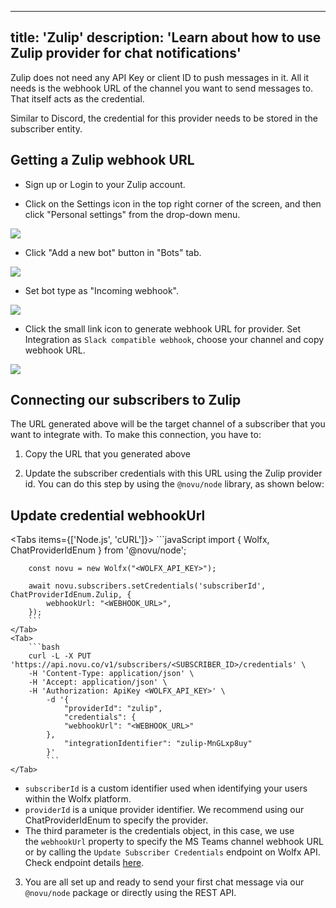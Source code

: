 
---
title: 'Zulip'
description: 'Learn about how to use Zulip provider for chat notifications'
---

Zulip does not need any API Key or client ID to push messages in it. All it needs is the webhook URL of the channel you want to send messages to. That itself acts as the credential.

Similar to Discord, the credential for this provider needs to be stored in the subscriber entity.

## Getting a Zulip webhook URL

- Sign up or Login to your Zulip account.

- Click on the Settings icon in the top right corner of the screen, and then click "Personal settings" from the drop-down menu.

<Frame><img src="/images/channels-and-providers/chat/zulip/step_01.png" /></Frame>

- Click "Add a new bot" button in "Bots" tab.

<Frame><img src="/images/channels-and-providers/chat/zulip/step_02.png" /> </Frame>

- Set bot type as "Incoming webhook".

<Frame><img src="/images/channels-and-providers/chat/zulip/step_03.png" /> </Frame>

- Click the small link icon to generate webhook URL for provider. Set Integration as `Slack compatible webhook`, choose your channel and copy webhook URL.

<Frame><img src="/images/channels-and-providers/chat/zulip/step_04.png" /> </Frame>

## Connecting our subscribers to Zulip

The URL generated above will be the target channel of a subscriber that you want to integrate with. To make this connection, you have to:

1. Copy the URL that you generated above

2. Update the subscriber credentials with this URL using the Zulip provider id. You can do this step by using the `@novu/node` library, as shown below:

## Update credential webhookUrl

<Tabs items={['Node.js', 'cURL']}>
    <Tab>
        ```javaScript
        import {
        Wolfx,
        ChatProviderIdEnum
    } from '@novu/node';

        const novu = new Wolfx("<WOLFX_API_KEY>");

        await novu.subscribers.setCredentials('subscriberId', ChatProviderIdEnum.Zulip, {
            webhookUrl: "<WEBHOOK_URL>",
        });
        ```
    </Tab>
    <Tab>
        ```bash
        curl -L -X PUT 'https://api.novu.co/v1/subscribers/<SUBSCRIBER_ID>/credentials' \
        -H 'Content-Type: application/json' \
        -H 'Accept: application/json' \
        -H 'Authorization: ApiKey <WOLFX_API_KEY>' \
            -d '{
                "providerId": "zulip",
                "credentials": {
                "webhookUrl": "<WEBHOOK_URL>"
            },
                "integrationIdentifier": "zulip-MnGLxp8uy"
            }'
            ```
    </Tab>
</Tabs>

- `subscriberId` is a custom identifier used when identifying your users within the Wolfx platform.
- `providerId` is a unique provider identifier. We recommend using our ChatProviderIdEnum to specify the provider.
- The third parameter is the credentials object, in this case, we use the `webhookUrl` property to specify the MS Teams channel webhook URL or by calling the `Update Subscriber Credentials` endpoint on Wolfx API. Check endpoint details [here](https://docs.novu.co/api/update-subscriber-credentials/).

3. You are all set up and ready to send your first chat message via our `@novu/node` package or directly using the REST API.